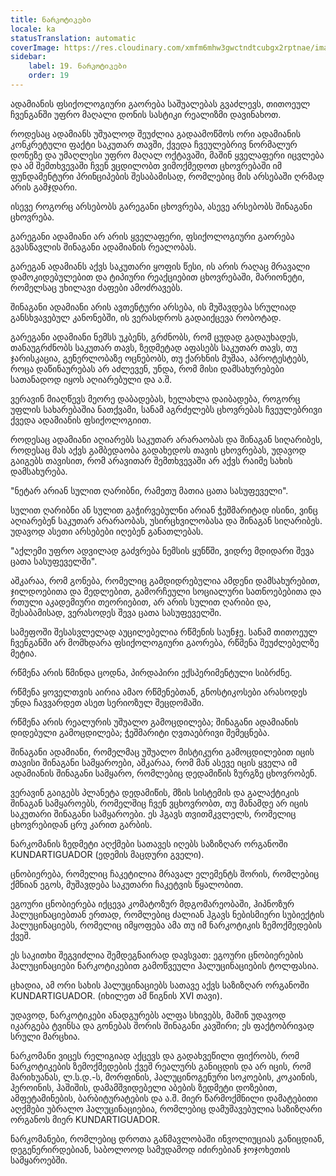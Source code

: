 ```yaml
---
title: ნარკოტიკები
locale: ka
statusTranslation: automatic
coverImage: https://res.cloudinary.com/xmfm6mhw3gwctndtcubgx2rptnae/image/upload/v1741354419/small_cover_la_gran_rebelion_28716e29d2.webp
sidebar:
    label: 19. ნარკოტიკები
    order: 19
---
```

ადამიანის ფსიქოლოგიური გაორება საშუალებას გვაძლევს, თითოეულ ჩვენგანში უფრო მაღალი დონის სასტიკი რეალიზმი დავინახოთ.

როდესაც ადამიანს უშუალოდ შეუძლია გადაამოწმოს ორი ადამიანის კონკრეტული ფაქტი საკუთარ თავში, ქვედა ჩვეულებრივ ნორმალურ დონეზე და უმაღლესი უფრო მაღალ ოქტავაში, მაშინ ყველაფერი იცვლება და ამ შემთხვევაში ჩვენ ვცდილობთ ვიმოქმედოთ ცხოვრებაში იმ ფუნდამენტური პრინციპების შესაბამისად, რომლებიც მის არსებაში ღრმად არის გამჯდარი.

ისევე როგორც არსებობს გარეგანი ცხოვრება, ასევე არსებობს შინაგანი ცხოვრება.

გარეგანი ადამიანი არ არის ყველაფერი, ფსიქოლოგიური გაორება გვასწავლის შინაგანი ადამიანის რეალობას.

გარეგან ადამიანს აქვს საკუთარი ყოფის წესი, ის არის რაღაც მრავალი დამოკიდებულებით და ტიპიური რეაქციებით ცხოვრებაში, მარიონეტი, რომელსაც უხილავი ძაფები ამოძრავებს.

შინაგანი ადამიანი არის ავთენტური არსება, ის მუშავდება სრულიად განსხვავებულ კანონებში, ის ვერასდროს გადაიქცევა რობოტად.

გარეგანი ადამიანი ნემსს უკბენს, გრძნობს, რომ ცუდად გადაუხადეს, თანაუგრძნობს საკუთარ თავს, ზედმეტად აფასებს საკუთარ თავს, თუ ჯარისკაცია, გენერლობაზე ოცნებობს, თუ ქარხნის მუშაა, აპროტესტებს, როცა დაწინაურებას არ აძლევენ, უნდა, რომ მისი დამსახურებები სათანადოდ იყოს აღიარებული და ა.შ.

ვერავინ მიაღწევს მეორე დაბადებას, ხელახლა დაიბადება, როგორც უფლის სახარებაშია ნათქვამი, სანამ აგრძელებს ცხოვრებას ჩვეულებრივი ქვედა ადამიანის ფსიქოლოგიით.

როდესაც ადამიანი აღიარებს საკუთარ არარაობას და შინაგან სიღარიბეს, როდესაც მას აქვს გამბედაობა გადახედოს თავის ცხოვრებას, უდავოდ გაიგებს თავისით, რომ არავითარ შემთხვევაში არ აქვს რაიმე სახის დამსახურება.

"ნეტარ არიან სულით ღარიბნი, რამეთუ მათია ცათა სასუფეველი".

სულით ღარიბნი ან სულით გაჭირვებულნი არიან ჭეშმარიტად ისინი, ვინც აღიარებენ საკუთარ არარაობას, უსირცხვილობასა და შინაგან სიღარიბეს. უდავოდ ასეთი არსებები იღებენ განათლებას.

"აქლემი უფრო ადვილად გაძვრება ნემსის ყუნწში, ვიდრე მდიდარი შევა ცათა სასუფეველში".

აშკარაა, რომ გონება, რომელიც გამდიდრებულია ამდენი დამსახურებით, ჯილდოებითა და მედლებით, გამორჩეული სოციალური სათნოებებითა და რთული აკადემიური თეორიებით, არ არის სულით ღარიბი და, შესაბამისად, ვერასოდეს შევა ცათა სასუფეველში.

სამეფოში შესასვლელად აუცილებელია რწმენის საუნჯე. სანამ თითოეულ ჩვენგანში არ მომხდარა ფსიქოლოგიური გაორება, რწმენა შეუძლებელზე მეტია.

რწმენა არის წმინდა ცოდნა, პირდაპირი ექსპერიმენტული სიბრძნე.

რწმენა ყოველთვის აირია ამაო რწმენებთან, გნოსტიკოსები არასოდეს უნდა ჩავვარდეთ ასეთ სერიოზულ შეცდომაში.

რწმენა არის რეალურის უშუალო გამოცდილება; შინაგანი ადამიანის დიდებული გამოცდილება; ჭეშმარიტი ღვთაებრივი შემეცნება.

შინაგანი ადამიანი, რომელმაც უშუალო მისტიკური გამოცდილებით იცის თავისი შინაგანი სამყაროები, აშკარაა, რომ მან ასევე იცის ყველა იმ ადამიანის შინაგანი სამყარო, რომლებიც დედამიწის ზურგზე ცხოვრობენ.

ვერავინ გაიგებს პლანეტა დედამიწის, მზის სისტემის და გალაქტიკის შინაგან სამყაროებს, რომელშიც ჩვენ ვცხოვრობთ, თუ მანამდე არ იცის საკუთარი შინაგანი სამყაროები. ეს ჰგავს თვითმკვლელს, რომელიც ცხოვრებიდან ცრუ კარით გარბის.

ნარკომანის ზედმეტი აღქმები სათავეს იღებს საზიზღარ ორგანოში KUNDARTIGUADOR (ედემის მაცდური გველი).

ცნობიერება, რომელიც ჩაკეტილია მრავალ ელემენტს შორის, რომლებიც ქმნიან ეგოს, მუშავდება საკუთარი ჩაკეტვის წყალობით.

ეგოური ცნობიერება იქცევა კომატოზურ მდგომარეობაში, ჰიპნოზურ ჰალუცინაციებთან ერთად, რომლებიც ძალიან ჰგავს ნებისმიერი სუბიექტის ჰალუცინაციებს, რომელიც იმყოფება ამა თუ იმ ნარკოტიკის ზემოქმედების ქვეშ.

ეს საკითხი შეგვიძლია შემდეგნაირად დავსვათ: ეგოური ცნობიერების ჰალუცინაციები ნარკოტიკებით გამოწვეული ჰალუცინაციების ტოლფასია.

ცხადია, ამ ორი სახის ჰალუცინაციებს სათავე აქვს საზიზღარ ორგანოში KUNDARTIGUADOR. (იხილეთ ამ წიგნის XVI თავი).

უდავოდ, ნარკოტიკები ანადგურებს ალფა სხივებს, მაშინ უდავოდ იკარგება ტვინსა და გონებას შორის შინაგანი კავშირი; ეს ფაქტობრივად სრული მარცხია.

ნარკომანი ვიცეს რელიგიად აქცევს და გადახვეწილი ფიქრობს, რომ ნარკოტიკების ზემოქმედების ქვეშ რეალურს განიცდის და არ იცის, რომ მარიხუანას, ლ.ს.დ.-ს, მორფინის, ჰალუცინოგენური სოკოების, კოკაინის, ჰეროინის, ჰაშიშის, დამამშვიდებელი აბების ზედმეტი დოზებით, ამფეტამინების, ბარბიტურატების და ა.შ. მიერ წარმოქმნილი დამატებითი აღქმები უბრალო ჰალუცინაციებია, რომლებიც დამუშავებულია საზიზღარი ორგანოს მიერ KUNDARTIGUADOR.

ნარკომანები, რომლებიც დროთა განმავლობაში ინვოლიუციას განიცდიან, დეგენერირდებიან, საბოლოოდ სამუდამოდ იძირებიან ჯოჯოხეთის სამყაროებში.

